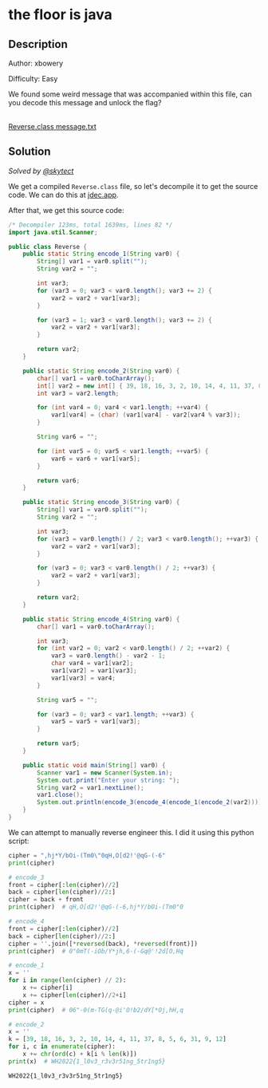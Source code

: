 # the floor is java

## Description

Author: xbowery

Difficulty: Easy

We found some weird message that was accompanied within this file, can you
decode this message and unlock the flag?

<br />
<a href="/files/whitehacks-2022/Reverse.class" download>
  Reverse.class
</a>
<a href="/files/whitehacks-2022/message.txt" download>
  message.txt
</a>

## Solution

_Solved by [@skytect](https://github.com/skytect)_

We get a compiled `Reverse.class` file, so let's decompile it to get the source
code. We can do this at [jdec.app](https://jdec.app/).

After that, we get this source code:

```java
/* Decompiler 123ms, total 1639ms, lines 82 */
import java.util.Scanner;

public class Reverse {
    public static String encode_1(String var0) {
        String[] var1 = var0.split("");
        String var2 = "";

        int var3;
        for (var3 = 0; var3 < var0.length(); var3 += 2) {
            var2 = var2 + var1[var3];
        }

        for (var3 = 1; var3 < var0.length(); var3 += 2) {
            var2 = var2 + var1[var3];
        }

        return var2;
    }

    public static String encode_2(String var0) {
        char[] var1 = var0.toCharArray();
        int[] var2 = new int[] { 39, 18, 16, 3, 2, 10, 14, 4, 11, 37, 8, 5, 6, 31, 9, 12 };
        int var3 = var2.length;

        for (int var4 = 0; var4 < var1.length; ++var4) {
            var1[var4] = (char) (var1[var4] - var2[var4 % var3]);
        }

        String var6 = "";

        for (int var5 = 0; var5 < var1.length; ++var5) {
            var6 = var6 + var1[var5];
        }

        return var6;
    }

    public static String encode_3(String var0) {
        String[] var1 = var0.split("");
        String var2 = "";

        int var3;
        for (var3 = var0.length() / 2; var3 < var0.length(); ++var3) {
            var2 = var2 + var1[var3];
        }

        for (var3 = 0; var3 < var0.length() / 2; ++var3) {
            var2 = var2 + var1[var3];
        }

        return var2;
    }

    public static String encode_4(String var0) {
        char[] var1 = var0.toCharArray();

        int var3;
        for (int var2 = 0; var2 < var0.length() / 2; ++var2) {
            var3 = var0.length() - var2 - 1;
            char var4 = var1[var2];
            var1[var2] = var1[var3];
            var1[var3] = var4;
        }

        String var5 = "";

        for (var3 = 0; var3 < var1.length; ++var3) {
            var5 = var5 + var1[var3];
        }

        return var5;
    }

    public static void main(String[] var0) {
        Scanner var1 = new Scanner(System.in);
        System.out.print("Enter your string: ");
        String var2 = var1.nextLine();
        var1.close();
        System.out.println(encode_3(encode_4(encode_1(encode_2(var2)))));
    }
}
```

We can attempt to manually reverse engineer this. I did it using this python
script:

```python
cipher = ",hj*Y/bOi-(Tm0\"0qH,O[d2!'@qG-(-6"
print(cipher)

# encode_3
front = cipher[:len(cipher)//2]
back = cipher[len(cipher)//2:]
cipher = back + front
print(cipher)  # qH,O[d2!'@qG-(-6,hj*Y/bOi-(Tm0"0

# encode_4
front = cipher[:len(cipher)//2]
back = cipher[len(cipher)//2:]
cipher = ''.join([*reversed(back), *reversed(front)])
print(cipher)  # 0"0mT(-iOb/Y*jh,6-(-Gq@'!2d[O,Hq

# encode_1
x = ''
for i in range(len(cipher) // 2):
    x += cipher[i]
    x += cipher[len(cipher)//2+i]
cipher = x
print(cipher)  # 06"-0(m-TG(q-@i'O!b2/dY[*Oj,hH,q

# encode_2
x = ''
k = [39, 18, 16, 3, 2, 10, 14, 4, 11, 37, 8, 5, 6, 31, 9, 12]
for i, c in enumerate(cipher):
    x += chr(ord(c) + k[i % len(k)])
print(x)  # WH2022{1_l0v3_r3v3r51ng_5tr1ng5}
```

`WH2022{1_l0v3_r3v3r51ng_5tr1ng5}`
